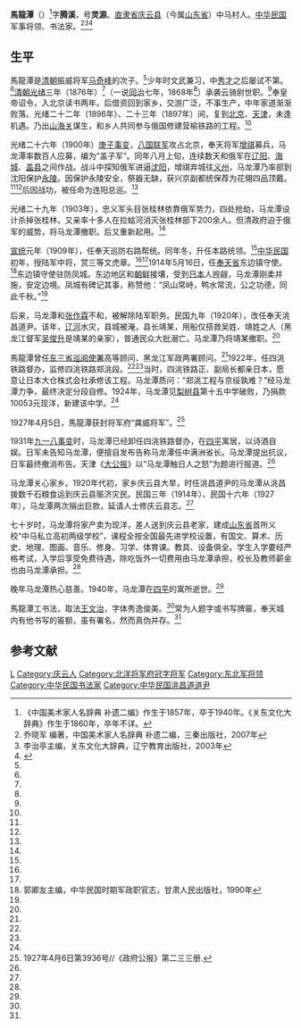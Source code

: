 {{otheruses|subject=北洋政府时期军事将领|other=[[台湾|台湾]]地名|馬龍潭 (地名)}}

'''馬龍潭'''（{{bd|1857年||1940年|}}）<ref>《中国美术家人名辞典 补遗二编》作生于1857年，卒于1940年。《关东文化大辞典》作生于1860年，卒年不详。</ref>字'''腾溪'''，号'''灵源'''。[[直隶省|直隶省]][[庆云县|庆云县]]（今属[[山东省|山东省]]）中马村人。[[中华民国|中华民国]]军事将领、书法家。<ref name=qiao>乔晓军 编著，中国美术家人名辞典 补遗二编，三秦出版社，2007年</ref><ref name=guan>李治亭主编，关东文化大辞典，辽宁教育出版社，2003年</ref><ref name=zgqy>{{Cite web |url=http://www.qingyun.gov.cn/n2418866/n2489151/c2627933/content.html |title=马龙潭，中国庆云，2012-07-13 |access-date=2015-02-01 |archive-date=2016-12-26 |archive-url=https://web.archive.org/web/20161226171855/http://qingyun.gov.cn/n2418866/n2489151/c2627933/content.html |dead-url=yes }}</ref>

==生平==
馬龍潭是[[清朝|清朝]]振威将军[[马奇峰|马奇峰]]的次子。<ref name=zgqy/>少年时文武兼习，中[[秀才|秀才]]之后屡试不第。<ref name=qiao/>[[清朝|清朝]][[光绪|光绪]]三年（1876年）<ref name=zgqy/>（一说[[同治|同治]]七年，1868年<ref name=guan/>）承袭云骑尉世职。<ref name=guan/>奉皇帝诏令，入北京读书两年。后借资回到家乡，交游广泛，不事生产，中年家道渐渐败落。光绪二十二年（1896年）、二十三年（1897年）间，复到[[北京|北京]]、[[天津|天津]]，未逢机遇。乃出[[山海关|山海关]]谋生，和乡人共同参与俄国修建营榆铁路的工程。<ref name=zgqy/>

光绪二十六年（1900年）[[庚子事变|庚子事变]]，[[八国联军|八国联军]]攻占北京，奉天将军[[增祺|增祺]]募兵，马龙潭率数百人应募，编为“盖子军”。同年八月上旬，连续数天和俄军在[[辽阳|辽阳]]、[[海城市|海城]]、[[盖县|盖县]]之间作战。战斗中探知俄军进逼[[沈阳|沈阳]]，增祺弃城往[[义州|义州]]，马龙潭乃率部到沈阳保护[[清永陵|永陵]]。因保护永陵安全，祭器无缺，获兴京副都统保荐为花翎四品顶戴。<ref name=guan/><ref name=zgqy/>后因战功，被任命为连阳总巡。<ref name=zgqy/>

光绪二十九年（1903年），忠义军头目张桂林依靠俄军势力，四处抢劫，马龙潭设计杀掉张桂林，又亲率十多人在拉蛄河消灭张桂林部下200余人。但清政府迫于俄军的威势，将马龙潭撤职。后又重新起用。<ref name=zgqy/>

[[宣统|宣统]]元年（1909年），任奉天巡防右路帮统。同年冬，升任本路统领。<ref name=zgqy/>[[中华民国|中华民国]]初年，授陆军中将，赏三等文虎章。<ref name=qiao/><ref name=zgqy/>1914年5月16日，任[[奉天省|奉天省]]东边镇守使。<ref>郭卿友主编，中华民国时期军政职官志，甘肃人民出版社，1990年</ref>东边镇守使驻防凤城。东边地区和[[朝鲜|朝鲜]]接壤，受到[[日本|日本]]人觊觎，马龙潭刚柔并施，安定边境。凤城有碑记其事，称赞他：“凤山常峙，鸭水常流，公之功德，同此千秋。”<ref name=zgqy/>

后来，马龙潭和[[张作霖|张作霖]]不和，被解除陆军职务。民国九年（1920年），改任奉天洮昌道尹。该年，[[辽河|辽河]]水灾，县城被淹，县长靖某，用船仅搭救吴姓、靖姓之人（黑龙江督军[[吴俊升|吴俊升]]是靖某的亲家），普通民众大批溺亡。马龙潭乃将靖某撤职。<ref name=zgqy/>

馬龍潭曾任[[东三省巡阅使|东三省巡阅使署]]高等顾问、黑龙江军政两署顾问。<ref name=guan/>1922年，任四洮铁路督办，监修四洮铁路郑洮段。<ref name=qiao/><ref name=zgqy/>当时，四洮铁路正、副局长都亲日本，愿意让日本大仓株式会社承修该工程。马龙潭质问：“郑洮工程与京绥孰难？”经马龙潭力争，最终决定分段自修。1924年，马龙潭见[[梨树县|梨树县]]第十五中学破败，乃捐款10053元现洋，新建该中学。<ref name=zgqy/>

1927年4月5日，馬龍潭获封将军府“龚威将军”。<ref>1927年4月6日第3936号//《政府公报》第二三三册.</ref>

1931年[[九一八事变|九一八事变]]时，马龙潭已经卸任四洮铁路督办，在[[四平|四平]]寓居，以诗酒自娱。日军未告知马龙潭，便擅自发布告称马龙潭任中满洲省长。马龙潭提出抗议，日军最终撤消布告。天津《[[大公报|大公报]]》以“马龙潭触日人之怒”为题进行报道。<ref name=zgqy/>

马龙潭关心家乡。1920年代初，家乡庆云县大旱，时任洮昌道尹的马龙潭从洮昌拨数千石粮食运到庆云县赈济灾民。民国三年（1914年）、民国十六年（1927年），马龙潭两次捐出巨款，延请人士修庆云县志。<ref name=zgqy/>

七十岁时，马龙潭将家产卖为现洋，差人送到庆云县老家，建成[[山东省|山东省]]首所义校“中马私立高初两级学校”，课程全按全国最先进学校设置，有国文、算术、历史、地理、图画、音乐、修身、习学、体育课。教具、设备俱全。学生入学要经严格考试，入学后享受免费待遇，除吃饭外一切费用由马龙潭承担，校长及教师薪金也由马龙潭承担。<ref name=zgqy/>

晚年马龙潭热心慈善。1940年，马龙潭在[[四平|四平]]的寓所逝世。<ref name=zgqy/>

馬龍潭工书法，取法[[王文治|王文治]]，字体秀逸俊美。<ref name=qiao/>常为人题字或书写牌匾，奉天城内有他书写的匾额，虽有署名，然而真伪并存。<ref name=guan/>

==参考文献==
{{reflist}}

{{DEFAULTSORT:Ma马}}
[[Category:马姓|L]]
[[Category:庆云人|Category:庆云人]]
[[Category:北洋将军府冠字将军|Category:北洋将军府冠字将军]]
[[Category:东北军将领|Category:东北军将领]]
[[Category:中华民国书法家|Category:中华民国书法家]]
[[Category:中华民国洮昌道道尹|Category:中华民国洮昌道道尹]]